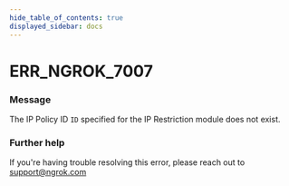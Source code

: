```yaml
---
hide_table_of_contents: true
displayed_sidebar: docs
---
```



# ERR_NGROK_7007

### Message

The IP Policy ID `ID` specified for the IP Restriction module does not exist.

<ErrorDetails error="err_ngrok_7007" />

### Further help

If you're having trouble resolving this error, please reach out to [support@ngrok.com](mailto:support@ngrok.com?subject=Help%20with%20ERR_NGROK_7007)
